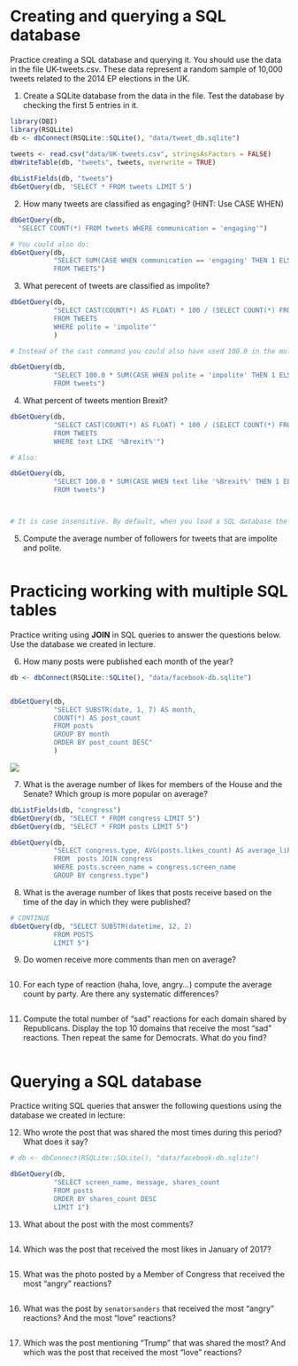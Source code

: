 # Creating and querying a SQL database

Practice creating a SQL database and querying it. You should use the data in the file UK-tweets.csv. These data represent a random sample of 10,000 tweets related to the 2014 EP elections in the UK.

1. Create a SQLite database from the data in the file. Test the database by checking the first 5 entries in it.

```r
library(DBI)
library(RSQLite)
db <- dbConnect(RSQLite::SQLite(), "data/tweet_db.sqlite")
                
tweets <- read.csv("data/UK-tweets.csv", stringsAsFactors = FALSE)
dbWriteTable(db, "tweets", tweets, overwrite = TRUE)

dbListFields(db, "tweets")
dbGetQuery(db, 'SELECT * FROM tweets LIMIT 5')                
```

2. How many tweets are classified as engaging? (HINT: Use CASE WHEN)

```r
dbGetQuery(db, 
  "SELECT COUNT(*) FROM tweets WHERE communication = 'engaging'")

# You could also do:
dbGetQuery(db,
           "SELECT SUM(CASE WHEN communication == 'engaging' THEN 1 ELSE 0 END)
           FROM TWEETS")
```

3. What perecent of tweets are classified as impolite?

```r
dbGetQuery(db,
           "SELECT CAST(COUNT(*) AS FLOAT) * 100 / (SELECT COUNT(*) FROM TWEETS)
           FROM TWEETS
           WHERE polite = 'impolite'"
           )

# Instead of the cast command you could also have used 100.0 in the multiplication. 

dbGetQuery(db,
           "SELECT 100.0 * SUM(CASE WHEN polite = 'impolite' THEN 1 ELSE 0 END) / COUNT(*)
           FROM tweets")
```

4. What percent of tweets mention Brexit?

```r
dbGetQuery(db,
           "SELECT CAST(COUNT(*) AS FLOAT) * 100 / (SELECT COUNT(*) FROM TWEETS)
           FROM TWEETS
           WHERE text LIKE '%Brexit%'")

# Also:

dbGetQuery(db,
           "SELECT 100.0 * SUM(CASE WHEN text like '%Brexit%' THEN 1 ELSE 0 END) / COUNT(*)
           FROM tweets")



# It is case insensitive. By default, when you load a SQL database the columns are not case sensitive. If you want to use a case sensitive command you need to create a command called collate. 
```


5. Compute the average number of followers for tweets that are impolite and polite.

```r

```


# Practicing working with multiple SQL tables

Practice writing using **JOIN** in SQL queries to answer the questions below. Use the database we created in lecture.

6. How many posts were published each month of the year?

```r
db <- dbConnect(RSQLite::SQLite(), "data/facebook-db.sqlite")


dbGetQuery(db, 
           "SELECT SUBSTR(date, 1, 7) AS month,
           COUNT(*) AS post_count
           FROM posts
           GROUP BY month
           ORDER BY post_count DESC"
           )

```

![](sql_order.png)

7. What is the average number of likes for members of the House and the Senate? Which group is more popular on average?

```r
dbListFields(db, "congress")
dbGetQuery(db, "SELECT * FROM congress LIMIT 5")
dbGetQuery(db, "SELECT * FROM posts LIMIT 5")

dbGetQuery(db,
           "SELECT congress.type, AVG(posts.likes_count) AS average_likes
           FROM  posts JOIN congress
           WHERE posts.screen_name = congress.screen_name
           GROUP BY congress.type")
```

8. What is the average number of likes that posts receive based on the time of the day in which they were published?

```r
# CONTINUE
dbGetQuery(db, "SELECT SUBSTR(datetime, 12, 2)
           FROM POSTS
           LIMIT 5")

```

9. Do women receive more comments than men on average?

```r

```

10. For each type of reaction (haha, love, angry...) compute the average count by party. Are there any systematic differences?

```r

```

11. Compute the total number of "sad" reactions for each domain shared by Republicans. Display the top 10 domains that receive the most "sad" reactions. Then repeat the same for Democrats. What do you find?

```r

```


# Querying a SQL database

Practice writing SQL queries that answer the following questions using the database we created in lecture:

12. Who wrote the post that was shared the most times during this period? What does it say?

```r
# db <- dbConnect(RSQLite::SQLite(), "data/facebook-db.sqlite")

dbGetQuery(db, 
           "SELECT screen_name, message, shares_count
           FROM posts
           ORDER BY shares_count DESC
           LIMIT 1")
```

13. What about the post with the most comments?

```r


```

14. Which was the post that received the most likes in January of 2017?

```r


```

15. What was the photo posted by a Member of Congress that received the most "angry" reactions?

```r

```

16. What was the post by `senatorsanders` that received the most "angry" reactions? And the most "love" reactions?

```r

```

17. Which was the post mentioning "Trump" that was shared the most? And which was the post that received the most "love" reactions?

```r

```




